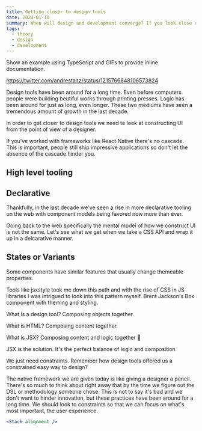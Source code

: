 ```yaml
---
title: Getting closer to design tools
date: 2020-01-10
summary: When will design and development converge? If you look close enough they already have.
tags:
  - theory
  - design
  - development
---
```


Show an example using TypeScript and GIFs to provide inline documentation.

https://twitter.com/andrestaltz/status/1215766848106573824

Design tools have been around for a long time. Even before computers people were building beutiful works through printing presses. Logic has been around for just as long, even longer. These two mediums have seen a tremendous amount of growth in the last decade.

In order to get closer to design tools we need to look at constructing UI from the point of view of a designer.

If you've worked with frameworks like React Native there's no cascade. This is important, people still ship impressive applications so don't let the absence of the cascade hinder you.

## High level tooling

## Declarative

Thankfully, in the last decade we've seen a rise in more declarative tooling on the web with component models being favored now more than ever.

Going back to the web specifically the mental model of how we construct UI is not the same. Let's see what we get when we take a CSS API and wrap it up in a delcarative manner.

## States or Variants

Some components have similar features that usually change themeable properties.

Tools like jsxstyle took me down this path and with the rise of CSS in JS libraries I was intrigued to look into this pattern myself. Brent Jackson's Box component with theming and styling.

What is a design tool? Composing objects together.

What is HTML? Composing content together.

What is JSX? Composing content and logic together 🤯

JSX is the solution. It's the perfect balance of logic and composition

We just need constraints. Remember how design tools offered us a constrained easy way to design?

The native framework we are given today is like giving a designer a pencil. There's so much to think about right away that by the time we figure out the DSL or methodology someone chose. This is not to say it's bad and we don't want to hinder innovation, but these practices have been around for a long time. We should look to constraints so that we can focus on what's most important, the user experience.

```jsx
<Stack alignment />
```
